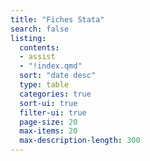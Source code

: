 ```yaml
---
title: "Fiches Stata"
search: false
listing:
  contents: 
  - assist
  - "!index.qmd"
  sort: "date desc"
  type: table
  categories: true
  sort-ui: true
  filter-ui: true
  page-size: 20
  max-items: 20
  max-description-length: 300
---
```





